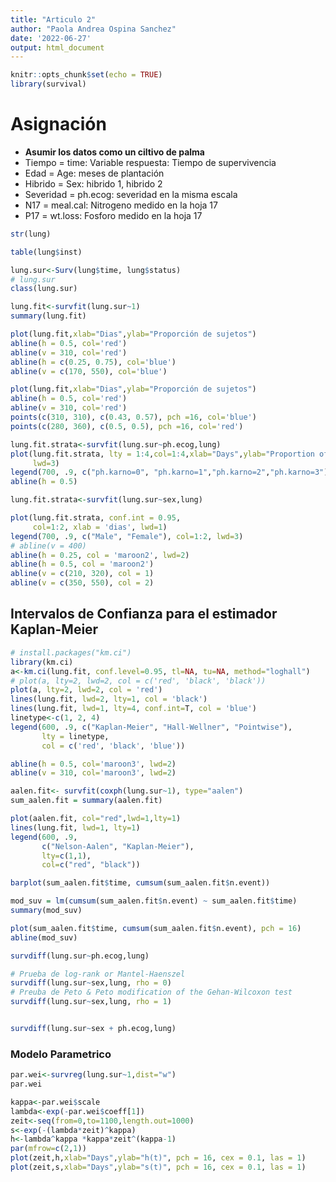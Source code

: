 ---
title: "Articulo 2"
author: "Paola Andrea Ospina Sanchez"
date: '2022-06-27'
output: html_document
---

```{r setup, include=FALSE}
knitr::opts_chunk$set(echo = TRUE)
library(survival)
```

# Asignación

* **Asumir los datos como un ciltivo de palma**
* Tiempo = time: Variable respuesta: Tiempo de supervivencia
* Edad = Age: meses de plantación
* Hibrido = Sex: hibrido 1, hibrido 2
* Severidad = ph.ecog: severidad en la misma escala
* N17 = meal.cal: Nitrogeno medido en la hoja 17
* P17 = wt.loss: Fosforo medido en la hoja 17

```{r}
str(lung)
```
```{r}
table(lung$inst)
```
```{r}
lung.sur<-Surv(lung$time, lung$status)
# lung.sur
class(lung.sur)
```
```{r}
lung.fit<-survfit(lung.sur~1)
summary(lung.fit)
```
```{r}
plot(lung.fit,xlab="Dias",ylab="Proporción de sujetos")
abline(h = 0.5, col='red')
abline(v = 310, col='red')
abline(h = c(0.25, 0.75), col='blue')
abline(v = c(170, 550), col='blue')
```
```{r}
plot(lung.fit,xlab="Dias",ylab="Proporción de sujetos")
abline(h = 0.5, col='red')
abline(v = 310, col='red')
points(c(310, 310), c(0.43, 0.57), pch =16, col='blue')
points(c(280, 360), c(0.5, 0.5), pch =16, col='red')
```
```{r}
lung.fit.strata<-survfit(lung.sur~ph.ecog,lung)
plot(lung.fit.strata, lty = 1:4,col=1:4,xlab="Days",ylab="Proportion of subjects",
     lwd=3)
legend(700, .9, c("ph.karno=0", "ph.karno=1","ph.karno=2","ph.karno=3"), lty = 1:4,col=1:4, lwd=3)
abline(h = 0.5)
```
```{r}
lung.fit.strata<-survfit(lung.sur~sex,lung)

plot(lung.fit.strata, conf.int = 0.95,
     col=1:2, xlab = 'dias', lwd=1)
legend(700, .9, c("Male", "Female"), col=1:2, lwd=3)
# abline(v = 400)
abline(h = 0.25, col = 'maroon2', lwd=2)
abline(h = 0.5, col = 'maroon2')
abline(v = c(210, 320), col = 1)
abline(v = c(350, 550), col = 2)
```

## Intervalos de Confianza para el estimador Kaplan-Meier

```{r}
# install.packages("km.ci")
library(km.ci)
a<-km.ci(lung.fit, conf.level=0.95, tl=NA, tu=NA, method="loghall")
# plot(a, lty=2, lwd=2, col = c('red', 'black', 'black'))
plot(a, lty=2, lwd=2, col = 'red')
lines(lung.fit, lwd=2, lty=1, col = 'black')
lines(lung.fit, lwd=1, lty=4, conf.int=T, col = 'blue')
linetype<-c(1, 2, 4)
legend(600, .9, c("Kaplan-Meier", "Hall-Wellner", "Pointwise"),
       lty = linetype,
       col = c('red', 'black', 'blue'))

abline(h = 0.5, col='maroon3', lwd=2)
abline(v = 310, col='maroon3', lwd=2)
```

```{r}
aalen.fit<- survfit(coxph(lung.sur~1), type="aalen")
sum_aalen.fit = summary(aalen.fit)

plot(aalen.fit, col="red",lwd=1,lty=1)
lines(lung.fit, lwd=1, lty=1)
legend(600, .9,
       c("Nelson-Aalen", "Kaplan-Meier"),
       lty=c(1,1),
       col=c("red", "black"))
```

```{r}
barplot(sum_aalen.fit$time, cumsum(sum_aalen.fit$n.event))
```

```{r}
mod_suv = lm(cumsum(sum_aalen.fit$n.event) ~ sum_aalen.fit$time)
summary(mod_suv)

plot(sum_aalen.fit$time, cumsum(sum_aalen.fit$n.event), pch = 16)
abline(mod_suv)
```

```{r}
survdiff(lung.sur~ph.ecog,lung)

# Prueba de log-rank or Mantel-Haenszel
survdiff(lung.sur~sex,lung, rho = 0)
# Preuba de Peto & Peto modification of the Gehan-Wilcoxon test
survdiff(lung.sur~sex,lung, rho = 1)


survdiff(lung.sur~sex + ph.ecog,lung)
```


### Modelo Parametrico

```{r}
par.wei<-survreg(lung.sur~1,dist="w")
par.wei
```

```{r}
kappa<-par.wei$scale
lambda<-exp(-par.wei$coeff[1])
zeit<-seq(from=0,to=1100,length.out=1000)
s<-exp(-(lambda*zeit)^kappa)
h<-lambda^kappa *kappa*zeit^(kappa-1)
par(mfrow=c(2,1))
plot(zeit,h,xlab="Days",ylab="h(t)", pch = 16, cex = 0.1, las = 1)
plot(zeit,s,xlab="Days",ylab="s(t)", pch = 16, cex = 0.1, las = 1)
```








